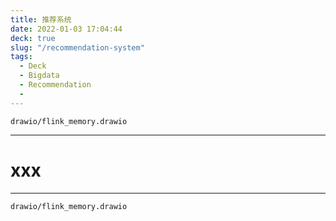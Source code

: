 ```yaml
---
title: 推荐系统
date: 2022-01-03 17:04:44
deck: true
slug: "/recommendation-system"
tags:
  - Deck
  - Bigdata
  - Recommendation
  - 
---
```


``` drawio
drawio/flink_memory.drawio
```

---

# xxx

---

``` drawio
drawio/flink_memory.drawio
```